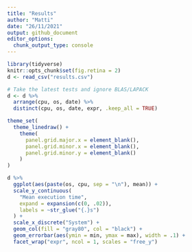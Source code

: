 ```yaml
---
title: "Results"
author: "Matti"
date: "26/11/2021"
output: github_document
editor_options: 
  chunk_output_type: console
---
```


```r
library(tidyverse)
knitr::opts_chunk$set(fig.retina = 2)
d <- read_csv("results.csv")

# Take the latest tests and ignore BLAS/LAPACK
d <- d %>% 
  arrange(cpu, os, date) %>% 
  distinct(cpu, os, date, expr, .keep_all = TRUE)

theme_set(
  theme_linedraw() +
    theme(
      panel.grid.major.x = element_blank(),
      panel.grid.minor.x = element_blank(),
      panel.grid.minor.y = element_blank()
    )
)
```

```r
d %>% 
  ggplot(aes(paste(os, cpu, sep = "\n"), mean)) +
  scale_y_continuous(
    "Mean execution time", 
    expand = expansion(c(0, .02)),
    labels = ~str_glue("{.}s")
  ) +
  scale_x_discrete("System") +
  geom_col(fill = "gray80", col = "black") +
  geom_errorbar(aes(ymin = min, ymax = max), width = .1) +
  facet_wrap("expr", ncol = 1, scales = "free_y")
```

